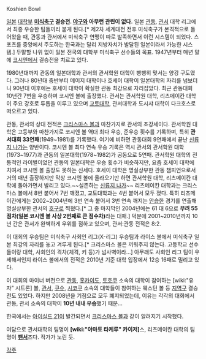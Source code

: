 Koshien Bowl

[[일본]] [[대학]]부 '''[[미식축구]] 결승전. [[야구]]와 아무런 관련이 없다.'''
일본 [[관동]], [[관서]] 대학 리그에서 최종 우승한 팀들끼리 붙게 된다.[* 제2차 세계대전 전후 미식축구가 본격적으로 들어왔을 때, 관동과 관서에서 미식축구 연맹이 따로 발족하면서 이런 시스템이 되었다. 스포츠를 중앙에서 주도하는 한국과는 달리 지방자치가 발달된 일본이라서 가능한 시스템.] 두말할 나위 없이 일본 전국의 대학부 미식축구 선수들의 목표. 1947년부터 매년 말에 [[코시엔]]에서 결승전을 치르고 있다.

1980년대까지 관동의 일본대학과 관서의 관서학원 대학이 팽팽히 맞서는 양강 구도였다. 그러나 80년대 중반부터 메이지 대학이나 호세이 대학이 일본대학의 자리를 넘보더니 90년대 이후에는 호세이 대학이 확실한 관동 최강으로 자리잡았다. 최근 관동대회 10년간 7번을 우승하며 코시엔 볼에 출장했다. 관서는 관서학원 대학, 리츠메이칸 대학이 주요 강호로 투톱을 이루고 있으며 [[교토대학]], 관서대학과 도시샤 대학이 다크호스로 떠오르고 있다.

관동, 관서의 상대 전적은 [[크리스마스 볼]]과 마찬가지로 관서의 초강세이다. 관서학원 대학은 고등부와 마찬가지로 코시엔 볼 역대 최다 우승, 준우승 횟수를 기록하며, 특히 '''관서대회 33연패'''(1949~1981)를 기록했다. 여기에 비하면 관동대회 9연패에서 끝난 [[신류지 나가]]는 양반이다. 코시엔 볼 최다 연속 우승 기록은 역시 관서의 관서학원 대학(1973~1977)과 관동의 일본대학(1978~1982)가 공동으로 5연패. 
관서학원 대학의 전통적인 라이벌이었던 관동의 일본대학은 우승 횟수가 비슷하지만, 요즘 호세이 대학에 치여서 코시엔 볼 출장도 못하는 신세다. 호세이 대학은 명실상부한 관동 챔피언으로서 거의 매년 출장하지만 막상 코시엔 볼에 올라오기만 하면 관서학원 대학, 리츠메이칸 대학에 돌아가면서 발리고 있다.~~실존하는 [[신류지 나가]]~~ 리츠메이칸 대학과는 크리스마스 볼에서 8번 붙어서 7번 깨졌고, 교토대학과는 4번 붙어서 모두 졌다. 특히 리츠메이칸에게는 2002~2004년에 3번 연속 붙어서 3번 연속 깨지는 [[안습]]한 경기를 연출해 명실상부한 관서의 [[호구]]로 찍혔다.[* 그 중 마지막인 2004년에는 61 대 6으로 '''무려 55점차(일본 코시엔 볼 사상 2번째로 큰 점수차)'''라는 대패.]
덕분에 2001~2010년까지 10년 간은 관서가 완벽하게 우위를 점하고 있으며, 관서:관동 전적은 8:2.

이 대회의 우승팀은 미식축구 사회인 리그(X-리그) 우승팀과 라이스 볼에서 미식축구 일본 최강의 자리를 놓고 겨루게 된다.[* 크리스마스 볼은 끼워주지 않는다. 고등학교 선수들이랑 대학, 사회인의 격차(체격, 키 등)가 넘사벽이라...] 아무래도 사회인 리그 팀이 우세해서인지 라이스 볼에서의 전적은 2010년 기준 대학 입장에서 12승 16패로 밀리고 있다.

이 대회의 마이너 버전으로 [[관동]], [[홋카이도]], [[토호쿠]] 소속의 대학이 참여하는 [wiki:"유자" 시트론] 볼, [[관서]], [[큐슈]], [[시코쿠]] 소속의 대학들이 참여하는 웨스턴 볼 등 [[지역구]] 결승전도 있었다. 하지만 2008년을 기점으로 모두 폐지되었는데, 이유는 각각의 대회에서 관동, 관서 소속의 대학이 '''10년 내내 우승'''했기 때문...

한국에서는 [[아이실드 21]]이 발간되면서 [[크리스마스 볼]]과 같이 알려지기 시작했다.

여담으로 관서대학의 팀명이 '''[wiki:"야마토 타케루" 카이저]'''스, 리츠메이칸 대학의 팀명이 '''[[팬서]]'''즈다. 작가가 노린 듯.

[[각주]]
